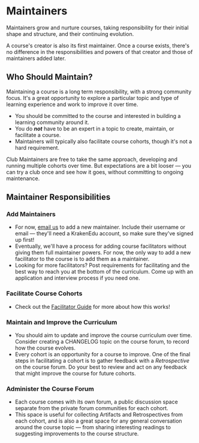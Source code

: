 
# Maintainers

Maintainers grow and nurture courses, taking responsibility for their initial shape and structure, and their continuing evolution.

A course's creator is also its first maintainer. Once a course exists, there's no difference in the responsibilities and powers of that creator and those of maintainers added later.

## Who Should Maintain?

Maintaining a course is a long term responsibility, with a strong community focus. It's a great opportunity to explore a particular topic and type of learning experience and work to improve it over time.

- You should be committed to the course and interested in building a learning community around it.
- You do ***not*** have to be an expert in a topic to create, maintain, or facilitate a course.
- Maintainers will typically also facilitate course cohorts, though it's not a hard requirement.

Club Maintainers are free to take the same approach, developing and running multiple cohorts over time. But expectations are a bit looser — you can try a club once and see how it goes, without committing to ongoing maintenance.

## Maintainer Responsibilities

### Add Maintainers

- For now, [email us](mailto:contact@KrakenEdu.com) to add a new maintainer. Include their username or email — they'll need a KrakenEdu account, so make sure they've signed up first!
- Eventually, we'll have a process for adding course facilitators without giving them full maintainer powers. For now, the only way to add a new facilitator to the course is to add them as a maintainer.
- Looking for more facilitators? Post requirements for facilitating and the best way to reach you at the bottom of the curriculum. Come up with an application and interview process if you need one.

### Facilitate Course Cohorts

- Check out the [Facilitator Guide](/manual/facilitators) for more about how this works!

### Maintain and Improve the Curriculum

- You should aim to update and improve the course curriculum over time. Consider creating a CHANGELOG topic on the course forum, to record how the course evolves.
- Every cohort is an opportunity for a course to improve. One of the final steps in facilitating a cohort is to gather feedback with a *Retrospective* on the course forum. Do your best to review and act on any feedback that might improve the course for future cohorts.

### Administer the Course Forum

- Each course comes with its own forum, a public discussion space separate from the private forum communities for each cohort.
- This space is useful for collecting Artifacts and Retrospectives from each cohort, and is also a great space for any general conversation around the course topic — from sharing interesting readings to suggesting improvements to the course structure.